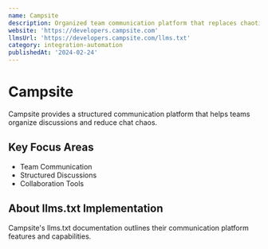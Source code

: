 ```yaml
---
name: Campsite
description: Organized team communication platform that replaces chaotic chat with structured discussions
website: 'https://developers.campsite.com'
llmsUrl: 'https://developers.campsite.com/llms.txt'
category: integration-automation
publishedAt: '2024-02-24'
---
```


# Campsite

Campsite provides a structured communication platform that helps teams organize discussions and reduce chat chaos.

## Key Focus Areas

- Team Communication
- Structured Discussions
- Collaboration Tools

## About llms.txt Implementation

Campsite's llms.txt documentation outlines their communication platform features and capabilities.
